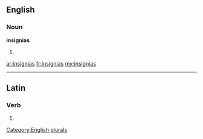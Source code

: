 ==English==

===Noun===
'''insignias'''

# {{plural of|[[insignia]]}}

[[Category:English plurals]]

[[ar:insignias]]
[[fr:insignias]]
[[my:insignias]]

----
==Latin==

===Verb===
{{la-verb-form|insigniās}}

# {{conjugation of|insignio|insigniō|2|s|pres|act|sub|lang=la}}
{{count page|[[Wiktionary:Page count]]}}
{{rfc-auto}}